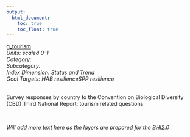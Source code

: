 ```yaml
---
output:
  html_document:
    toc: true
    toc_float: true
---
```


[g_tourism](https://github.com/OHI-Science/bhi/blob/master/baltic/layers/g_tourism_gl2018.csv)\
*Units: scaled 0-1*\
*Category:*\
*Subcategory:*\
*Index Dimension: Status and Trend*\
*Goal Targets: HAB resilienceSPP resilience*\
<br>

Survey responses by country to the Convention on Biological Diversity (CBD) Third National Report: tourism related questions

<br>

*Will add more text here as the layers are prepared for the BHI2.0*

<br>



<br>

